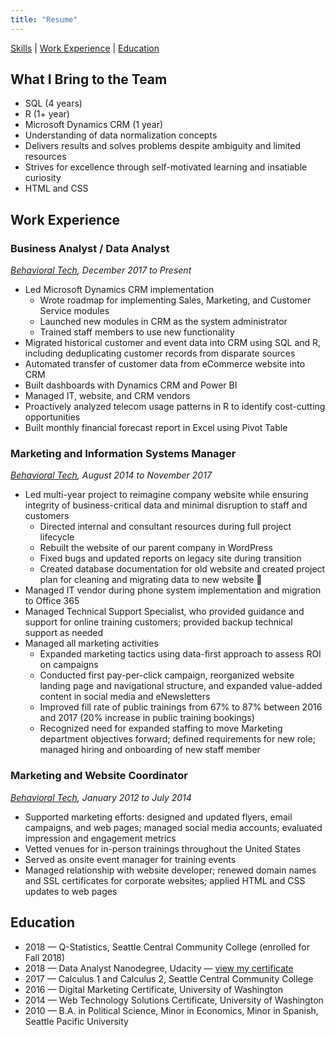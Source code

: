 ```yaml
---
title: "Resume"
---
```


[Skills](#Skills) | [Work Experience](#Work) | [Education](#Education)

## What I Bring to the Team {#Skills}
* SQL (4 years)
* R (1+ year)
* Microsoft Dynamics CRM (1 year)
* Understanding of data normalization concepts
* Delivers results and solves problems despite ambiguity and limited resources 
* Strives for excellence through self-motivated learning and insatiable curiosity 
* HTML and CSS 

## Work Experience {#Work}

### Business Analyst / Data Analyst 
*[Behavioral Tech](https://behavioraltech.org), December 2017 to Present*

* Led Microsoft Dynamics CRM implementation
    * Wrote roadmap for implementing Sales, Marketing, and Customer Service 
    modules 
    * Launched new modules in CRM as the system administrator
    * Trained staff members to use new functionality
* Migrated historical customer and event data into CRM using SQL and R, 
including deduplicating customer records from disparate sources   
* Automated transfer of customer data from eCommerce website into CRM 
* Built dashboards with Dynamics CRM and Power BI
* Managed IT, website, and CRM vendors
* Proactively analyzed telecom usage patterns in R to identify cost-cutting 
opportunities
* Built monthly financial forecast report in Excel using Pivot Table

### Marketing and Information Systems Manager 
*[Behavioral Tech](https://behavioraltech.org), August 2014 to November 2017*

* Led multi-year project to reimagine company website while ensuring integrity 
of business-critical data and minimal disruption to staff and customers
    * Directed internal and consultant resources during full project lifecycle
    * Rebuilt the website of our parent company in WordPress  
    * Fixed bugs and updated reports on legacy site during transition 
    * Created database documentation for old website and created project plan 
    for cleaning and migrating data to new website   
* Managed IT vendor during phone system implementation and migration to Office 365 
*	Managed Technical Support Specialist, who provided guidance and support for 
online training customers; provided backup technical support as needed
* Managed all marketing activities
    * Expanded marketing tactics using data-first approach to assess ROI on 
    campaigns 
    * Conducted first pay-per-click campaign, reorganized website landing page 
    and navigational structure, and expanded value-added content in social media 
    and eNewsletters
    * Improved fill rate of public trainings from 67% to 87% between 2016 and 
    2017 (20% increase in public training bookings)
    * Recognized need for expanded staffing to move Marketing department 
    objectives forward; defined requirements for new role; managed hiring and 
    onboarding of new staff member
    
### Marketing and Website Coordinator 
*[Behavioral Tech](https://behavioraltech.org), January 2012 to July 2014*

* Supported marketing efforts: designed and updated flyers, email campaigns, 
and web pages; managed social media accounts; evaluated impression and engagement 
metrics 
* Vetted venues for in-person trainings throughout the United States
* Served as onsite event manager for training events 
* Managed relationship with website developer; renewed domain names and SSL 
certificates for corporate websites; applied HTML and CSS updates to web pages

## Education {#Education}
* 2018 &mdash; Q-Statistics, Seattle Central Community College (enrolled for Fall 2018)
* 2018 &mdash; Data Analyst Nanodegree, Udacity &mdash; 
[view my certificate](https://graduation.udacity.com/confirm/ZUKZCMVP)
* 2017 &mdash; Calculus 1 and Calculus 2, Seattle Central Community College
* 2016 &mdash; Digital Marketing Certificate, University of Washington
* 2014 &mdash; Web Technology Solutions Certificate, University of Washington
* 2010 &mdash; B.A. in Political Science, Minor in Economics, Minor in Spanish, 
Seattle Pacific University

